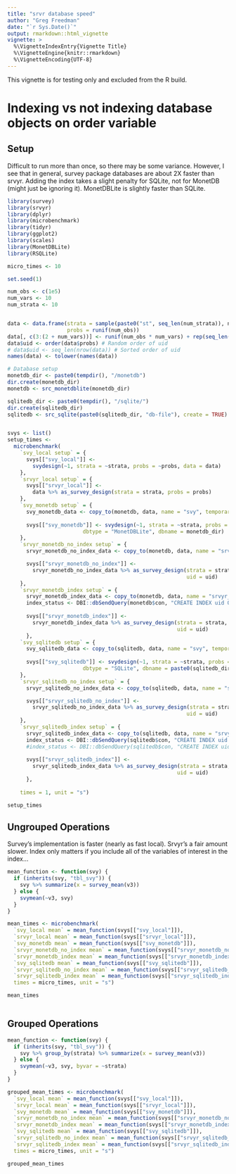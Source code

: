 ```yaml
---
title: "srvr database speed"
author: "Greg Freedman"
date: "`r Sys.Date()`"
output: rmarkdown::html_vignette
vignette: >
  %\VignetteIndexEntry{Vignette Title}
  %\VignetteEngine{knitr::rmarkdown}
  %\VignetteEncoding{UTF-8}
---
```


This vignette is for testing only and excluded from the R build.


# Indexing vs not indexing database objects on order variable

## Setup
Difficult to run more than once, so there may be some variance. However, I see 
that in general, survey package databases are about 2X faster than srvyr. Adding the index 
takes a slight penalty for SQLite, not for MonetDB (might just be ignoring it). 
MonetDBLite is slightly faster than SQLite. 

```r
library(survey)
library(srvyr)
library(dplyr)
library(microbenchmark)
library(tidyr)
library(ggplot2)
library(scales)
library(MonetDBLite)
library(RSQLite)

micro_times <- 10

set.seed(1)

num_obs <- c(1e5)
num_vars <- 10
num_strata <- 10


data <- data.frame(strata = sample(paste0("st", seq_len(num_strata)), num_obs, replace = TRUE), 
                   probs = runif(num_obs))
data[, c(3:(2 + num_vars))] <- runif(num_obs * num_vars) + rep(seq_len(num_vars), each = num_obs)
data$uid <- order(data$probs) # Random order of uid
# data$uid <- seq_len(nrow(data)) # Sorted order of uid
names(data) <- tolower(names(data))

# Database setup
monetdb_dir <- paste0(tempdir(), "/monetdb")
dir.create(monetdb_dir)
monetdb <- src_monetdblite(monetdb_dir)

sqlitedb_dir <- paste0(tempdir(), "/sqlite/")
dir.create(sqlitedb_dir)
sqlitedb <- src_sqlite(paste0(sqlitedb_dir, "db-file"), create = TRUE)


svys <- list()
setup_times <- 
  microbenchmark(
    `svy_local setup` = {
      svys[["svy_local"]] <- 
        svydesign(~1, strata = ~strata, probs = ~probs, data = data)
    },
    `srvyr_local setup` = {
      svys[["srvyr_local"]] <- 
        data %>% as_survey_design(strata = strata, probs = probs)
    },
    `svy_monetdb setup` = {
      svy_monetdb_data <- copy_to(monetdb, data, name = "svy", temporary = FALSE)
      
      svys[["svy_monetdb"]] <- svydesign(~1, strata = ~strata, probs = ~probs, data = "svy", 
                        dbtype = "MonetDBLite", dbname = monetdb_dir)
    },
    `srvyr_monetdb_no_index setup` = {
      srvyr_monetdb_no_index_data <- copy_to(monetdb, data, name = "srvyr_no_index", temporary = FALSE)

      svys[["srvyr_monetdb_no_index"]] <- 
        srvyr_monetdb_no_index_data %>% as_survey_design(strata = strata, probs = probs, 
                                                         uid = uid)
    },
    `srvyr_monetdb_index setup` = {
      srvyr_monetdb_index_data <- copy_to(monetdb, data, name = "srvyr_index", temporary = FALSE)
      index_status <- DBI::dbSendQuery(monetdb$con, "CREATE INDEX uid ON srvyr_index (uid)")
      
      svys[["srvyr_monetdb_index"]] <- 
        srvyr_monetdb_index_data %>% as_survey_design(strata = strata, probs = probs, 
                                                      uid = uid)    
      }, 
    `svy_sqlitedb setup` = {
      svy_sqlitedb_data <- copy_to(sqlitedb, data, name = "svy", temporary = FALSE)
      
      svys[["svy_sqlitedb"]] <- svydesign(~1, strata = ~strata, probs = ~probs, data = "svy", 
                        dbtype = "SQLite", dbname = paste0(sqlitedb_dir, "/db-file"))
    },
    `srvyr_sqlitedb_no_index setup` = {
      srvyr_sqlitedb_no_index_data <- copy_to(sqlitedb, data, name = "srvyr_no_index", temporary = FALSE)

      svys[["srvyr_sqlitedb_no_index"]] <- 
        srvyr_sqlitedb_no_index_data %>% as_survey_design(strata = strata, probs = probs, 
                                                         uid = uid)
    },
    `srvyr_sqlitedb_index setup` = {
      srvyr_sqlitedb_index_data <- copy_to(sqlitedb, data, name = "srvyr_index", temporary = FALSE)
      index_status <- DBI::dbSendQuery(sqlitedb$con, "CREATE INDEX uid ON srvyr_index (uid)")
      #index_status <- DBI::dbSendQuery(sqlitedb$con, "CREATE INDEX uid_v3 ON srvyr_index (uid, v3)")
      
      svys[["srvyr_sqlitedb_index"]] <- 
        srvyr_sqlitedb_index_data %>% as_survey_design(strata = strata, probs = probs, 
                                                      uid = uid)    
      },
      
    times = 1, unit = "s")

setup_times
```

## Ungrouped Operations
Survey's implementation is faster (nearly as fast local). Srvyr's a fair amount slower.
Index only matters if you include all of the variables of interest in the index...

```r
mean_function <- function(svy) {
  if (inherits(svy, "tbl_svy")) {
    svy %>% summarize(x = survey_mean(v3))
  } else {
    svymean(~v3, svy)
  }
}

mean_times <- microbenchmark(
  `svy_local mean` = mean_function(svys[["svy_local"]]), 
  `srvyr_local mean` = mean_function(svys[["srvyr_local"]]), 
  `svy_monetdb mean` = mean_function(svys[["svy_monetdb"]]), 
  `srvyr_monetdb_no_index mean` = mean_function(svys[["srvyr_monetdb_no_index"]]), 
  `srvyr_monetdb_index mean` = mean_function(svys[["srvyr_monetdb_index"]]), 
  `svy_sqlitedb mean` = mean_function(svys[["svy_sqlitedb"]]), 
  `srvyr_sqlitedb_no_index mean` = mean_function(svys[["srvyr_sqlitedb_no_index"]]), 
  `srvyr_sqlitedb_index mean` = mean_function(svys[["srvyr_sqlitedb_index"]]), 
  times = micro_times, unit = "s")

mean_times
  
```


## Grouped Operations

```r
mean_function <- function(svy) {
  if (inherits(svy, "tbl_svy")) {
    svy %>% group_by(strata) %>% summarize(x = survey_mean(v3))
  } else {
    svymean(~v3, svy, byvar = ~strata)
  }
}

grouped_mean_times <- microbenchmark(
  `svy_local mean` = mean_function(svys[["svy_local"]]), 
  `srvyr_local mean` = mean_function(svys[["srvyr_local"]]), 
  `svy_monetdb mean` = mean_function(svys[["svy_monetdb"]]), 
  `srvyr_monetdb_no_index mean` = mean_function(svys[["srvyr_monetdb_no_index"]]), 
  `srvyr_monetdb_index mean` = mean_function(svys[["srvyr_monetdb_index"]]), 
  `svy_sqlitedb mean` = mean_function(svys[["svy_sqlitedb"]]), 
  `srvyr_sqlitedb_no_index mean` = mean_function(svys[["srvyr_sqlitedb_no_index"]]), 
  `srvyr_sqlitedb_index mean` = mean_function(svys[["srvyr_sqlitedb_index"]]), 
  times = micro_times, unit = "s")

grouped_mean_times
  
```


